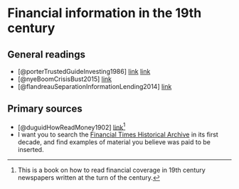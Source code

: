 # Financial information in the 19th century

## General readings

+ [@porterTrustedGuideInvesting1986] [link](https://doi.org/10.1080/00076798500000068) [link](https://www.tandfonline.com/doi/full/10.1080/00076798500000068)
+ [@nyeBoomCrisisBust2015] [link](https://ebookcentral.proquest.com/lib/kcl/reader.action?docID=1775338&ppg=244)
+ [@flandreauSeparationInformationLending2014] [link](http://dx.doi.org/10.1080/03585522.2014.950602)

## Primary sources

+ [@duguidHowReadMoney1902] [link](https://ia802705.us.archive.org/4/items/howtoreadmoneyar00dugurich/howtoreadmoneyar00dugurich.pdf)^[This is a book on how to read financial coverage in 19th century newspapers written at the turn of the century.]
+ I want you to search the [Financial Times Historical Archive](https://go.gale.com/ps/i.do?p=FTHA&sw=w&u=kings&v=2.1&pg=BasicSearch&it=static&sid=FTHA) in its first decade, and find examples of material you believe was paid to be inserted.
